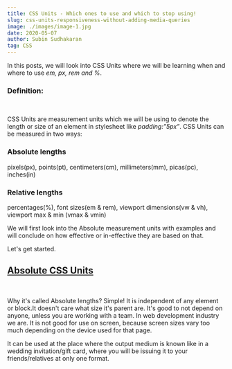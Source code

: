 ```yaml
---
title: CSS Units - Which ones to use and which to stop using!
slug: css-units-responsiveness-without-adding-media-queries
image: ./images/image-1.jpg
date: 2020-05-07
author: Subin Sudhakaran
tag: CSS
---
```


<div className="posts-wrapper">

In this posts, we will look into CSS Units where we will be learning when and where to use _em, px, rem and %_.

### Definition:
<br/>

CSS Units are measurement units which we will be using to denote the length or size of an element in stylesheet like _padding:”5px”_.
CSS Units can be measured in two ways:

### Absolute lengths 

pixels(px), points(pt), centimeters(cm), millimeters(mm), picas(pc), inches(in)

### Relative lengths 

percentages(%), font sizes(em & rem), viewport dimensions(vw & vh), viewport max & min (vmax & vmin)

We will first look into the Absolute measurement units with examples and will conclude on how effective or in-effective they are based on that.

Let's get started.

## <u>Absolute CSS Units</u>
<br/>

Why it's called Absolute lengths? Simple! It is independent of any element or block.It doesn't care what size it's parent are. It's good to not depend on anyone, unless you are working with a team. In web development industry we are. It is not good for use on screen, because screen sizes vary too much depending on the device used for that page. 

It can be used at the place where the output medium is known like in a wedding invitation/gift card, where you will be issuing it to your friends/relatives at only one format.

</div>